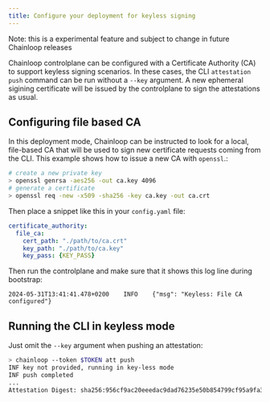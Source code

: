 ```yaml
---
title: Configure your deployment for keyless signing
---
```


Note: this is a experimental feature and subject to change in future Chainloop releases

Chainloop controlplane can be configured with a Certificate Authority (CA) to support keyless signing scenarios. In these cases,
the CLI `attestation push` command can be run without a `--key` argument. A new ephemeral sigining certificate will be issued
by the controlplane to sign the attestations as usual.

## Configuring file based CA

In this deployment mode, Chainloop can be instructed to look for a local, file-based CA that will be used to sign new certificate requests coming from the CLI.
This example shows how to issue a new CA with `openssl`.:

```bash
# create a new private key
> openssl genrsa -aes256 -out ca.key 4096
# generate a certificate
> openssl req -new -x509 -sha256 -key ca.key -out ca.crt
```

Then place a snippet like this in your `config.yaml` file:

```yaml
certificate_authority:
  file_ca:
    cert_path: "./path/to/ca.crt"
    key_path: "./path/to/ca.key"
    key_pass: {KEY_PASS}
```

Then run the controlplane and make sure that it shows this log line during bootstrap:

```
2024-05-31T13:41:41.478+0200    INFO    {"msg": "Keyless: File CA configured"}
```

## Running the CLI in keyless mode

Just omit the `--key` argument when pushing an attestation:

```bash
> chainloop --token $TOKEN att push
INF key not provided, running in key-less mode
INF push completed
...
Attestation Digest: sha256:956cf9ac20eeedac9dad76235e50b854799cf95a9fa30ec11499782a5cf39ef4%
```

